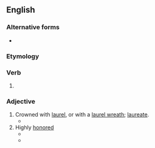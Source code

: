 ==English==

===Alternative forms===
* {{l|en|laureled}}

===Etymology===
{{suffix|en|laurel|ed}}

===Verb===
{{head|en|verb form}}

# {{lb|en|UK}} {{en-past of|laurel}}

===Adjective===
{{head|en|adjective}}

# Crowned with [[laurel]], or with a [[laurel wreath]]; [[laureate]].
#* {{quote-book|lang=en|year=1834|title=Descriptive catalogue of a cabinet of Roman imperial large-brass medals |author=William Henry Smyth  |page= |ISBN= |passage=The '''laurelled''' head of Macrious, with the usual peculiarities, and the lorica strapped over his shoulders. }}
# Highly [[honored]]
#* {{quote-book|lang=en|year=2006 |title=North Face of Soho: Unreliable Memoirs |author=Clive James  |page= |ISBN=1743032285 |passage=A heavily '''laurelled''' Irish bard – no, not the one you're thinking of: another one, with less talent – was reading a purportedly humorous poem to the usual sporadic titters, and I heard a recognizable Scots voice in the crowd near me growl, 'I don't think that's funny. Why does anyone think that's funny. I don't think that's funny.' }}
#* {{quote-book|lang=en|year=2012|title=How to Read a Novelist  |author=John Freeman  |page=209 |ISBN=1921961104 |passage=Her most '''laurelled''' novels, which make up The Wonderland Quartet, include the National Book Award–winning ''Them'', and charts the decline of working-class America in the 1960s. }}